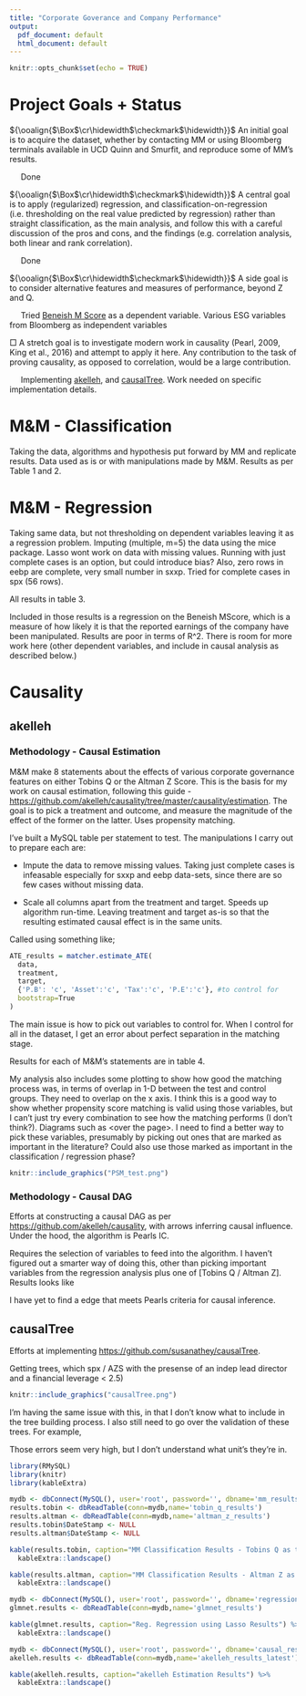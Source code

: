 ```yaml
---
title: "Corporate Goverance and Company Performance"
output:
  pdf_document: default
  html_document: default
---
```


\newcommand{\boxedcheckmark}
  {{\ooalign{$\Box$\cr\hidewidth$\checkmark$\hidewidth}}}

```r
knitr::opts_chunk$set(echo = TRUE)
```

# Project Goals + Status

$\boxedcheckmark$ An initial goal is to acquire the dataset, whether by contacting MM or using Bloomberg terminals available in UCD Quinn and Smurfit, and reproduce some of MM’s results. 
  
&nbsp;&nbsp;&nbsp;&nbsp;  Done
  
  
$\boxedcheckmark$	A central goal is to apply (regularized) regression, and classification-on-regression (i.e. thresholding on the real value predicted by regression) rather than straight classification, as the main analysis, and follow this with a careful discussion of the pros and cons, and the findings (e.g. correlation analysis, both linear and rank correlation). 

&nbsp;&nbsp;&nbsp;&nbsp;  Done

$\boxedcheckmark$	A side goal is to consider alternative features and measures of performance, beyond Z and Q. 

&nbsp;&nbsp;&nbsp;&nbsp;  Tried [Beneish M Score ](https://en.wikipedia.org/wiki/Beneish_M-Score) as a dependent variable. Various ESG variables from Bloomberg as independent variables

$\Box$	A stretch goal is to investigate modern work in causality (Pearl, 2009, King et al., 2016) and attempt to apply it here. Any contribution to the task of proving causality, as opposed to correlation, would be a large contribution.

&nbsp;&nbsp;&nbsp;&nbsp; Implementing [akelleh](https://github.com/akelleh/causality), and [causalTree](https://github.com/susanathey/causalTree). Work needed on specific implementation details. 

\clearpage

# M\&M - Classification
Taking the data, algorithms and hypothesis put forward by MM and replicate results. Data used as is or with manipulations made by M&M. Results as per Table 1 and 2. 

# M\&M - Regression
Taking same data, but not thresholding on dependent variables leaving it as a regression problem. Imputing (multiple, m=5) the data using the mice package. Lasso wont work on data with missing values. Running with just complete cases is an option, but could introduce bias? Also, zero rows in eebp are complete, very small number in sxxp. Tried for complete cases in spx (56 rows).

All results in table 3.    

Included in those results is a regression on the Beneish MScore, which is a measure of how likely it is that the reported earnings of the company have been manipulated. Results are poor in terms of R^2. There is room for more work here (other dependent variables, and include in causal analysis as described below.)

\clearpage

# Causality
## akelleh

### Methodology - Causal Estimation

M&M make 8 statements about the effects of various corporate governance features on either Tobins Q or the Altman Z Score. This is the basis for my work on causal estimation, following this guide - [https://github.com/akelleh/causality/tree/master/causality/estimation](https://github.com/akelleh/causality/tree/master/causality/estimation). The goal is to pick a treatment and outcome, and measure the magnitude of the effect of the former on the latter. Uses propensity matching. 

I've built a MySQL table per statement to test. The manipulations I carry out to prepare each are: 

* Impute the data to remove missing values. Taking just complete cases is infeasable especially for sxxp and eebp data-sets, since there are so few cases without missing data.  

* Scale all columns apart from the treatment and target. Speeds up algorithm run-time. Leaving treatment and target as-is so that the resulting estimated causal effect is in the same units. 


Called using something like;

```r
ATE_results = matcher.estimate_ATE(
  data, 
  treatment, 
  target, 
  {'P.B': 'c', 'Asset':'c', 'Tax':'c', 'P.E':'c'}, #to control for 
  bootstrap=True
)
```

The main issue is how to pick out variables to control for. When I control for all in the dataset, I get an error about perfect separation in the matching stage. 

Results for each of M&M's statements are in table 4. 

My analysis also includes some plotting to show how good the matching process was, in terms of overlap in 1-D between the test and control groups. They need to overlap on the x axis. I think this is a good way to show whether propensity score matching is valid using those variables, but I can't just try every combination to see how the matching performs (I don't think?). Diagrams such as \<over the page\>. I need to find a better way to pick these variables, presumably by picking out ones that are marked as important in the literature? Could also use those marked as important in the classification / regression phase? 


```r
knitr::include_graphics("PSM_test.png")
```


\clearpage


### Methodology - Causal DAG
Efforts at constructing a causal DAG as per [https://github.com/akelleh/causality](https://github.com/akelleh/causality), with arrows inferring causal influence. Under the hood, the algorithm is Pearls IC. 

Requires the selection of variables to feed into the algorithm. I haven't figured out a smarter way of doing this, other than picking important variables from the regression analysis plus one of [Tobins Q / Altman Z]. Results looks like
  
   \textcolor{gray}{
  [('Tax', 'P.E', {'arrows': ['Tax', 'P.E', 'P.E'], 'marked': False}),
   ('Tax', 'Asset', {'arrows': ['Tax', 'Asset'], 'marked': False}),
   ('P.E', 'P.B', {'arrows': ['P.E', 'P.E'], 'marked': False}),
   ('P.E', 'P.EBITDA', {'arrows': ['P.E', 'P.E'], 'marked': False}),
   ('Asset', 'Tobins.Q', {'arrows': ['Asset', 'Tobins.Q'], 'marked': False}),
   ('P.EBITDA',
    'Tobins.Q',
    {'arrows': ['Tobins.Q', 'Tobins.Q'], 'marked': False}),
   ('Tobins.Q', 'P.B', {'arrows': ['Tobins.Q'], 'marked': False})]
   }

I have yet to find a edge that meets Pearls criteria for causal inference.   

\clearpage

## causalTree
Efforts at implementing [https://github.com/susanathey/causalTree](https://github.com/susanathey/causalTree). 

Getting trees, which spx / AZS with the presense of an indep lead director and a financial leverage < 2.5)

```r
knitr::include_graphics("causalTree.png")
```

I'm having the same issue with this, in that I don't know what to include in the tree building process. I also still need to go over the validation of these trees. For example, 

  \textcolor{gray}{
    Node number 878: 85 observations \\
    causal effect=-0.6436914, error=13396.07\\ 
    Node number 879: 60 observations\\
    causal effect=-0.3289201, error=9465.907
  }
  
Those errors seem very high, but I don't understand what unit's they're in.

\clearpage

```r
library(RMySQL)
library(knitr)
library(kableExtra)
```


```r
mydb <- dbConnect(MySQL(), user='root', password='', dbname='mm_results')
results.tobin <- dbReadTable(conn=mydb,name='tobin_q_results')
results.altman <- dbReadTable(conn=mydb,name='altman_z_results')
results.tobin$DateStamp <- NULL
results.altman$DateStamp <- NULL

kable(results.tobin, caption="MM Classification Results - Tobins Q as target") %>%
  kableExtra::landscape()

kable(results.altman, caption="MM Classification Results - Altman Z as target") %>%
  kableExtra::landscape()

```


```r
mydb <- dbConnect(MySQL(), user='root', password='', dbname='regression_results')
glmnet.results <- dbReadTable(conn=mydb,name='glmnet_results')

kable(glmnet.results, caption="Reg. Regression using Lasso Results") %>%
  kableExtra::landscape()

```


```r
mydb <- dbConnect(MySQL(), user='root', password='', dbname='causal_results')
akelleh.results <- dbReadTable(conn=mydb,name='akelleh_results_latest')

kable(akelleh.results, caption="akelleh Estimation Results") %>%
  kableExtra::landscape()

```

